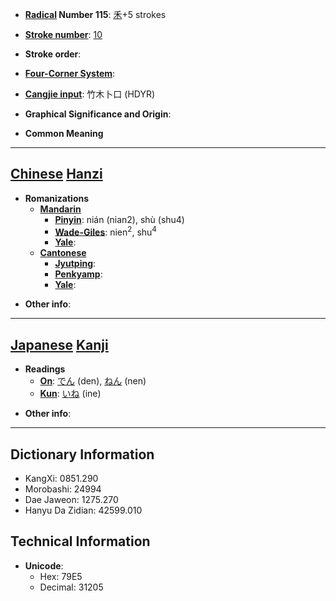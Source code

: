 * '''[[Wiktionary:Chinese radical index| Radical]] Number 115''': [[Wiktionary:Chinese radical index 禾|禾]]+5 strokes

* '''[[Wiktionary:Chinese total strokes index|Stroke number]]''': [[Wiktionary:Chinese total strokes index 10|10]]

* '''Stroke order''': 

* '''[[Wiktionary:Chinese four corner index|Four-Corner System]]''': 

* '''[[Wiktionary:Chinese Cangjie index|Cangjie input]]''': 竹木卜口 (HDYR)

* '''Graphical Significance and Origin''': 

* '''Common Meaning'''

----

== [[Chinese]] [[Hanzi]] ==

* '''Romanizations'''
** '''[[Mandarin]]'''
*** '''[[Pinyin]]''': nián (nian2), shù (shu4)
*** '''[[Wade-Giles]]''': nien<sup>2</sup>, shu<sup>4</sup>
*** '''[[Yale]]''': 
** '''[[Cantonese]]'''
*** '''[[Jyutping]]''':
*** '''[[Penkyamp]]''': 
*** '''[[Yale]]''': 

* '''Other info''': 

----

== [[Japanese]] [[Kanji]] ==

* '''Readings'''
** '''[[On]]''': [[でん]] (den), [[ねん]] (nen)
** '''[[Kun]]''': [[いね]] (ine)

* '''Other info''':  

----

== Dictionary Information ==

* KangXi: 0851.290
* Morobashi: 24994
* Dae Jaweon: 1275.270
* Hanyu Da Zidian: 42599.010

== Technical Information ==

* '''Unicode''':
** Hex: 79E5
** Decimal: 31205
